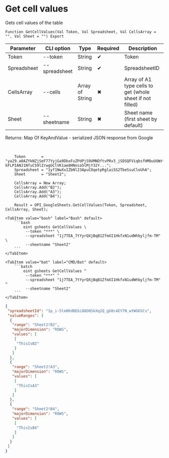 ﻿---
sidebar_position: 3
---


# Get cell values
 Gets cell values of the table



`Function GetCellValues(Val Token, Val Spreadsheet, Val CellsArray = "", Val Sheet = "") Export`

  | Parameter | CLI option | Type | Required | Description |
  |-|-|-|-|-|
  | Token | --token | String | &#x2714; | Token |
  | Spreadsheet | --spreadsheet | String | &#x2714; | SpreadsheetID |
  | CellsArray | --cells | Array of String | &#x2716; | Array of A1 type cells to get (whole sheet if not filled) |
  | Sheet | --sheetname | String | &#x2716; | Sheet name (first sheet by default) |

  
  Returns:  Map Of KeyAndValue - serialized JSON response from Google

<br/>




```bsl title="1C:Enterprise/OneScript code example"
    Token       = "ya29.a0AZYkNZjSeF77YyjGa9DbxFuZPdPjS9UMNDftvPRx3_jSDSQFViqbsfHMbuUUWr-kFLPIANJ1NfuC59lZrwgGClVK1ae8HNnsa5lMjY32Y...";
    Spreadsheet = "1yf1NwXxIZbNl23ApuCOqetpRglai5S2TbeSsuCloUhA";
    Sheet       = "Sheet2";

    CellsArray = New Array;
    CellsArray.Add("B2");
    CellsArray.Add("A3");
    CellsArray.Add("B4");

    Result = OPI_GoogleSheets.GetCellValues(Token, Spreadsheet, CellsArray, Sheet);
```
 

 <Tabs>
  
    <TabItem value="bash" label="Bash" default>
        ```bash
            oint gsheets GetCellValues \
             --token "***" \
             --spreadsheet "1j7TEA_7tYyrQXjBqB1ZfmXI1HkfxN1udWhbyljfm-TM" \
             --sheetname "Sheet2"
        ```
    </TabItem>
  
    <TabItem value="bat" label="CMD/Bat" default>
        ```batch
            oint gsheets GetCellValues ^
             --token "***" ^
             --spreadsheet "1j7TEA_7tYyrQXjBqB1ZfmXI1HkfxN1udWhbyljfm-TM" ^
             --sheetname "Sheet2"
        ```
    </TabItem>
</Tabs>


```json title="Result"
{
 "spreadsheetId": "1p_i-5lmOKdBEbi88O0SkXq2Q_gG0c4EY7N_wtWGKSCs",
 "valueRanges": [
  {
   "range": "Sheet2!B2",
   "majorDimension": "ROWS",
   "values": [
    [
     "ThisIsB2"
    ]
   ]
  },
  {
   "range": "Sheet2!A3",
   "majorDimension": "ROWS",
   "values": [
    [
     "ThisIsA3"
    ]
   ]
  },
  {
   "range": "Sheet2!B4",
   "majorDimension": "ROWS",
   "values": [
    [
     "ThisIsB4"
    ]
   ]
  }
 ]
}
```
